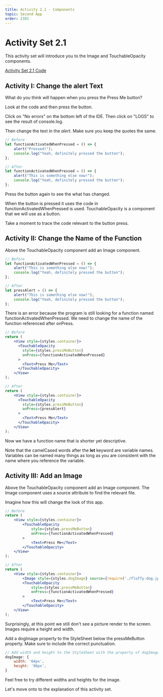 ```yaml
---
title: Activity 2.1 - Components
topic: Second App
order: 2301
---
```


# Activity Set 2.1

This activity set will introduce you to the Image and TouchableOpacity components.

<a href="https://snack.expo.io/@jeremyjgyoung/activity-set-2.1" target="_blank"  class="mdxLink">Activity Set 2.1 Code</a>

## Activity I: Change the alert Text

What do you think will happen when you press the Press Me button?

Look at the code and then press the button.

Click on "No errors" on the bottom left of the IDE.
Then click on "LOGS" to see the result of console.log.

Then change the text in the *alert*. Make sure you keep the quotes the same.

```jsx
// Before
let functionActivatedWhenPressed = () => {
    alert("Pressed!");
    console.log("Yeah, definitely pressed the button");
};
```

```jsx
// After
let functionActivatedWhenPressed = () => {
    alert("This is something else now!");
    console.log("Yeah, definitely pressed the button");
};
```

Press the button again to see the what has changed.

When the button is pressed it uses the code in functionActivatedWhenPressed is used.
TouchableOpacity is a component that we will use as a button.

Take a moment to trace the code relevant to the button press.

## Activity II: Change the Name of the Function

Above the TouchableOpacity component add an Image component.

```jsx
// Before
let functionActivatedWhenPressed = () => {
    alert("This is something else now!");
    console.log("Yeah, definitely pressed the button");
};
```

```jsx
// After
let pressAlert = () => {
    alert("This is something else now!");
    console.log("Yeah, definitely pressed the button");
};
```

There is an error because the program is still looking for a function named functionActivatedWhenPressed.
We need to change the name of the function referenced after onPress.

```jsx
// Before
return (
    <View style={styles.container}>
      <TouchableOpacity
        style={styles.pressMeButton}
        onPress={functionActivatedWhenPressed}
      >
        <Text>Press Me</Text>
      </TouchableOpacity>
    </View>
);
```

```jsx
// After
return (
    <View style={styles.container}>
      <TouchableOpacity
        style={styles.pressMeButton}
        onPress={pressAlert}
      >
        <Text>Press Me</Text>
      </TouchableOpacity>
    </View>
);
```

Now we have a function name that is shorter yet descriptive.

Note that the camelCased words after the **let** keyword are variable names.
Variables can be named many things as long as you are consistent with the name where you reference the variable.

## Activity III: Add an Image

Above the TouchableOpacity component add an Image component.
The Image component uses a source attribute to find the relevant file.

Imagine how this will change the look of this app.

```jsx
// Before
return (
    <View style={styles.container}>
        <TouchableOpacity
            style={styles.pressMeButton}
            onPress={functionActivatedWhenPressed}
        >
            <Text>Press Me</Text>
        </TouchableOpacity>
    </View>
);
```

```jsx
// After
return (
    <View style={styles.container}>
        <Image style={styles.dogImage} source={require('./fluffy-dog.jpg')} />
        <TouchableOpacity
            style={styles.pressMeButton}
            onPress={functionActivatedWhenPressed}
        >
            <Text>Press Me</Text>
        </TouchableOpacity>
    </View>
);
```

Surprisingly, at this point we still don't see a picture render to the screen. 
Images require a height and width.

Add a dogImage property to the StyleSheet below the pressMeButton property.
Make sure to include the correct punctuation.

```jsx
// Add width and height to the StyleSheet with the property of dogImage
dogImage: {
    width: '64px',
    height: '96px',
}
```

Feel free to try different widths and heights for the image.

Let's move onto to the explanation of this activity set.
